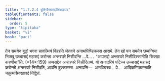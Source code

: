 ```yaml
---
title: "1.7.2.4 दुतियौच्चसद्दसिक्खापद"
tableOfContents: false
sidebar:
  order: 5
type: "tipitaka"
basket: "vi"
book: "paci"
---
```



<DynamicBreadcrumb />

<Division number="589" book="paci">

<Paragraph number="1750" book="paci">
तेन समयेन बुद्धो भगवा सावत्थियं विहरति जेतवने अनाथपिण्डिकस्स आरामे. तेन खो पन समयेन छब्बग्गिया भिक्खू उच्चासद्दं महासद्दं करोन्ता अन्तरघरे निसीदन्ति …पे… .
</Paragraph>

<Paragraph number="1751" book="paci">
<Emphasis>“अप्पसद्दो अन्तरघरे निसीदिस्सामीति सिक्खा करणीया”</Emphasis>ति. (*14*:<Emphasis>159</Emphasis>)
</Paragraph>

<Paragraph number="1752" book="paci">
अप्पसद्देन अन्तरघरे निसीदितब्बं. यो अनादरियं पटिच्च उच्चासद्दं महासद्दं करोन्तो अन्तरघरे निसीदति, आपत्ति दुक्कटस्स.
</Paragraph>

<Paragraph number="1753" book="paci">
अनापत्ति—  असञ्चिच्च …पे…  आदिकम्मिकस्साति.

</Paragraph>
</Division>

<Paragraph number="1754" type="center" book="paci">
चतुत्थसिक्खापदं निट्ठितं.
</Paragraph>